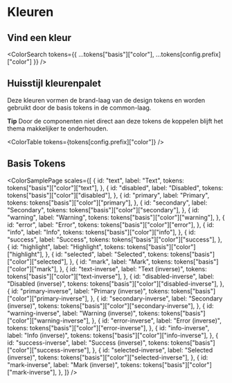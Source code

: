 
<Meta title="Mooi & Anders/Color" />

# Kleuren

## Vind een kleur

<ColorSearch tokens={{ ...tokens["basis"]["color"], ...tokens[config.prefix]["color"] }} />

## Huisstijl kleurenpalet

Deze kleuren vormen de brand-laag van de design tokens en worden gebruikt door de basis tokens in de common-laag.

**Tip** Door de componenten niet direct aan deze tokens de koppelen blijft het thema makkelijker te onderhouden.

<ColorTable tokens={tokens[config.prefix]["color"]} />

## Basis Tokens

<ColorSamplePage
  scales={[
    {
      id: "text",
      label: "Text",
      tokens: tokens["basis"]["color"]["text"],
    },
    {
      id: "disabled",
      label: "Disabled",
      tokens: tokens["basis"]["color"]["disabled"],
    },
    {
      id: "primary",
      label: "Primary",
      tokens: tokens["basis"]["color"]["primary"],
    },
    {
      id: "secondary",
      label: "Secondary",
      tokens: tokens["basis"]["color"]["secondary"],
    },
    {
      id: "warning",
      label: "Warning",
      tokens: tokens["basis"]["color"]["warning"],
    },
    {
      id: "error",
      label: "Error",
      tokens: tokens["basis"]["color"]["error"],
    },
    {
      id: "info",
      label: "Info",
      tokens: tokens["basis"]["color"]["info"],
    },
    {
      id: "success",
      label: "Success",
      tokens: tokens["basis"]["color"]["success"],
    },
    {
      id: "highlight",
      label: "Highlight",
      tokens: tokens["basis"]["color"]["highlight"],
    },
    {
      id: "selected",
      label: "Selected",
      tokens: tokens["basis"]["color"]["selected"],
    },
    {
      id: "mark",
      label: "Mark",
      tokens: tokens["basis"]["color"]["mark"],
    },
    {
      id: "text-inverse",
      label: "Text (inverse)",
      tokens: tokens["basis"]["color"]["text-inverse"],
    },
    {
      id: "disabled-inverse",
      label: "Disabled (inverse)",
      tokens: tokens["basis"]["color"]["disabled-inverse"],
    },
    {
      id: "primary-inverse",
      label: "Primary (inverse)",
      tokens: tokens["basis"]["color"]["primary-inverse"],
    },
    {
      id: "secondary-inverse",
      label: "Secondary (inverse)",
      tokens: tokens["basis"]["color"]["secondary-inverse"],
    },
    {
      id: "warning-inverse",
      label: "Warning (inverse)",
      tokens: tokens["basis"]["color"]["warning-inverse"],
    },
    {
      id: "error-inverse",
      label: "Error (inverse)",
      tokens: tokens["basis"]["color"]["error-inverse"],
    },
    {
      id: "info-inverse",
      label: "Info (inverse)",
      tokens: tokens["basis"]["color"]["info-inverse"],
    },
    {
      id: "success-inverse",
      label: "Success (inverse)",
      tokens: tokens["basis"]["color"]["success-inverse"],
    },
    {
      id: "selected-inverse",
      label: "Selected (inverse)",
      tokens: tokens["basis"]["color"]["selected-inverse"],
    },
    {
      id: "mark-inverse",
      label: "Mark (inverse)",
      tokens: tokens["basis"]["color"]["mark-inverse"],
    },
  ]}
/>
